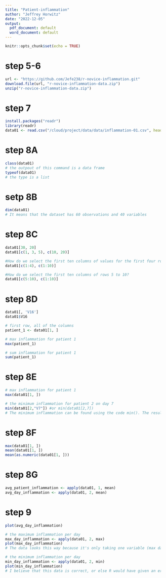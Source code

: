 ```yaml
---
title: "Patient-inflammation"
author: "Jeffrey Horwitz"
date: "2022-12-05"
output:
  pdf_document: default
  word_document: default
---
```

```r
knitr::opts_chunk$set(echo = TRUE)
```

# step 5-6
```r
url <- "https://github.com/Jefe238/r-novice-inflammation.git"
download.file(url, "r-novice-inflammation-data.zip")
unzip("r-novice-inflammation-data.zip")
```

# step 7
```r
install.packages("readr")
library(readr)
data01 <- read.csv("/cloud/project/data/data/inflammation-01.csv", header = FALSE, sep = ',')
```

# step 8A
```r
class(data01)
# the outpout of this command is a data frame
typeof(data01)
# the type is a list
```
# setp 8B
```r
dim(data01)
# It means that the dataset has 60 observations and 40 variables
```
# step 8C
```r
data01[30, 20]
data01[c(1, 3, 5), c(10, 20)]

#How do we select the first ten columns of values for the first four rows?  
data01[c(1:4), c(1:10)]

#How do we select the first ten columns of rows 5 to 10?
data01[c(5:10), c(1:10)]
```
# step 8D
```r
data01[, 'V16']
data01$V16

# first row, all of the columns
patient_1 <- data01[1, ]

# max inflammation for patient 1
max(patient_1)

# sum inflammation for patient 1
sum(patient_1)
```

# step 8E
```r
# max inflammation for patient 1
max(data01[1, ])

# the minimum inflammation for patient 2 on day 7
min(data01[2,"V7"]) #or min(data01[2,7])
# The minimum inflammation can be found using the code min(). The result is 3.
```
# step 8F
```r
max(data01[1, ])
mean(data01[1, ])
mean(as.numeric(data01[1, ]))
```
# step 8G
```r
avg_patient_inflammation <- apply(data01, 1, mean)
avg_day_inflammation <- apply(data01, 2, mean)
```

# step 9
```r
plot(avg_day_inflammation)

# the maximum inflammation per day
max_day_inflammation <- apply(data01, 2, max)
plot(max_day_inflammation)
# The data looks this way because it's only taking one variable (max day inflammation) vs the average.

# the minimum inflammation per day
min_day_inflammation <- apply(data01, 2, min)
plot(min_day_inflammation)
# I believe that this data is correct, or else R would have given an error message. The reason this is correct is because our code is right and R is interpreting exactly what we expect it to - min inflammation data across 40 days.
```
